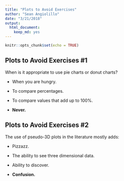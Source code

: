 ```yaml
---
title: "Plots to Avoid Exercises"
author: "Sean Angiolillo"
date: "3/21/2018"
output: 
  html_document: 
    keep_md: yes
---
```


```r
knitr::opts_chunk$set(echo = TRUE)
```

## Plots to Avoid Exercises #1

When is it appropriate to use pie charts or donut charts?

* When you are hungry.

* To compare percentages.

* To compare values that add up to 100%.

* **Never.**

## Plots to Avoid Exercises #2

The use of pseudo-3D plots in the literature mostly adds:

* Pizzazz.

* The ability to see three dimensional data.

* Ability to discover.

* **Confusion.**